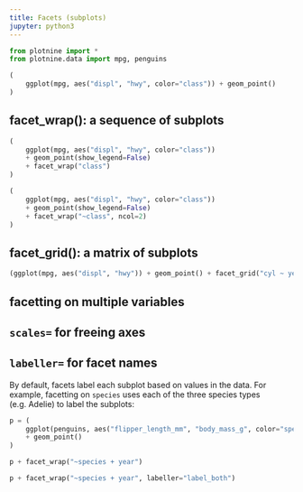 ```yaml
---
title: Facets (subplots)
jupyter: python3
---
```


```python
from plotnine import *
from plotnine.data import mpg, penguins
```

```python
(
    ggplot(mpg, aes("displ", "hwy", color="class")) + geom_point()
)
```

## facet_wrap(): a sequence of subplots

```python
(
    ggplot(mpg, aes("displ", "hwy", color="class"))
    + geom_point(show_legend=False)
    + facet_wrap("class")
)
```

```python
(
    ggplot(mpg, aes("displ", "hwy", color="class"))
    + geom_point(show_legend=False)
    + facet_wrap("~class", ncol=2)
)
```


## facet_grid(): a matrix of subplots

```python
(ggplot(mpg, aes("displ", "hwy")) + geom_point() + facet_grid("cyl ~ year")) 
```

## facetting on multiple variables

## `scales=` for freeing axes

## `labeller=` for facet names

By default, facets label each subplot based on values in the data. For example, facetting on `species` uses each of the three species types (e.g. Adelie) to label the subplots:

```python
p = (
    ggplot(penguins, aes("flipper_length_mm", "body_mass_g", color="species"))
    + geom_point()
)

p + facet_wrap("~species + year")
```

```python
p + facet_wrap("~species + year", labeller="label_both")
```

